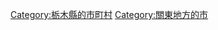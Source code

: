 {{DEFAULTSORT:Tochigi-shi}}
[[Category:栃木縣的市町村|Category:栃木縣的市町村]]
[[Category:關東地方的市|Category:關東地方的市]]